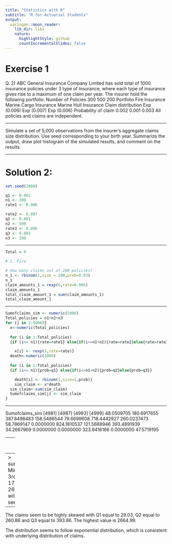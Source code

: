 ```yaml
---
title: "Statistics with R"
subtitle: "R for Actuarial Students"
output:
  xaringan::moon_reader:
    lib_dir: libs
    nature:
      highlightStyle: github
      countIncrementalSlides: false
---
```



Exercise 1
===================================================
Q. 2) ABC General Insurance Company Limited has sold total of 1000 insurance policies under 3
type of insurance, where each type of insurance gives rise to a maximum of one claim per year.
The insurer hold the following portfolio:
Number of
Policies
300
500
200
Portfolio
Fire Insurance
Marine Cargo Insurance
Marine Hull Insurance
Claim
distribution
Exp (0.006)
Exp (0.007)
Exp (0.006)
Probability of
claim
0.002
0.001
0.003
All policies and claims are independent.

---

Simulate a set of 5,000 observations from the insurer’s aggregate claims size
distribution. Use seed corresponding to your birth year.
Summarize the output, draw plot histogram of the simulated results, and comment on
the results.

---


Solution 2:
===================================================

```r
set.seed(2000)

q1 <- 0.002
n1 <- 300
rate1 <- 0.006

rate2 <- 0.007
q2 <- 0.001
n2 <- 500
rate3 <- 0.006
q3 <- 0.003
n3 <- 200

```

---

```r

Total = 0

# 1. Fire 

# How many claims out of 200 policies?
n_1 <- rbinom(1,size = 200,prob=0.03)
n_1
claim_amounts_1 = rexp(6,rate=0.006)
claim_amounts_1
total_claim_amount_1 = sum(claim_amounts_1)
total_claim_amount_1

```

---

```r
Sumofclaims_sim <- numeric(5000)
Total_policies = n1+n2+n3
for (j in 1:5000){
  x<-numeric(Total_policies)
  
  for (i in 1:Total_policies)
  {if (i<= n1){rate=rate1} else{if(i<=n1+n2){rate=rate2}else{rate=rate3}}

    x[i] <- rexp(1,rate=rate)}
  death<-numeric(1000)
  
  for (i in 1:Total_policies)
  {if (i<= n1){prob=q1} else{if(i<=n1+n2){prob=q2}else{prob=q3}}

    death[i] <- rbinom(1,size=1,prob)}
    sim_claim <- x*death
  sim_claim<-sum(sim_claim)
  Sumofclaims_sim[j] <- sim_claim
}

```

---

Sumofclaims_sim
[4981]
[4987]
[4993]
[4999]
48.0509705 180.6917655 387.8498483 158.5486544 79.6699608 718.4442927
260.0237473 58.7869147 0.0000000 824.1810537 121.5688946 393.4891939
34.2667969 0.0000000 0.0000000 323.9416166 0.0000000 47.5719195

---
400.2364413 155.3775077
ii) 


```r
summary(Sumofclaims_sim)
```

```r
hist(Sumofclaims_sim)
````

---
> summary(Sumofclaims_sim)
Min. 1st Qu. Median
Mean 3rd Qu.
Max.
0.00
29.03 175.60 260.88 393.86 2664.99
[Note the numbers will change with change in seed]

---

The claims seem to be highly skewed with Q1 equal to 29.03, Q2 equal to 260.88 and Q3 equal to
393.86. The highest value is 2664.99.

The distribution seems to follow exponential distribution, which is consistent with underlying
distribution of claims.




